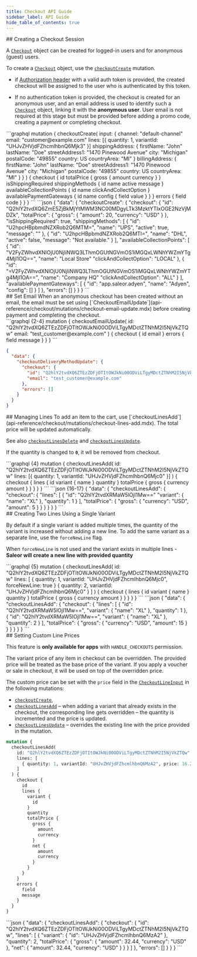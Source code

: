 ```yaml
---
title: Checkout API Guide
sidebar_label: API Guide
hide_table_of_contents: true
---
```



<TwoColumn>
<div>
## Creating a Checkout Session

A [`Checkout`](/api-reference/checkout/objects/checkout.mdx) object can be created for logged-in users and for anonymous (guest) users.

To create a [`Checkout`](api-reference/checkout/objects/checkout.mdx) object, use the [`checkoutCreate`](api-reference/checkout/mutations/checkout-create.mdx) mutation.

- if [Authorization header](/api-usage/authentication.mdx) with a valid auth token is provided, the created checkout will be assigned to the user who is authenticated by this token.

- If no authentication token is provided, the checkout is created for an anonymous user,
  and an email address is used to identify such a [`Checkout`](api-reference/checkout/objects/checkout.mdx) object,
  linking it with the **anonymous user**.
  User email is not required at this stage but must be provided before adding a promo code, creating a payment or completing checkout.
</div>
<Tabs>
<TabItem value="GraphQL">
```graphql
mutation {
  checkoutCreate(
    input: {
      channel: "default-channel"
      email: "customer@example.com"
      lines: [{ quantity: 1, variantId: "UHJvZHVjdFZhcmlhbnQ6Mjk3" }]
      shippingAddress: {
        firstName: "John"
        lastName: "Doe"
        streetAddress1: "1470  Pinewood Avenue"
        city: "Michigan"
        postalCode: "49855"
        country: US
        countryArea: "MI"
      }
      billingAddress: {
        firstName: "John"
        lastName: "Doe"
        streetAddress1: "1470  Pinewood Avenue"
        city: "Michigan"
        postalCode: "49855"
        country: US
        countryArea: "MI"
      }
    }
  ) {
    checkout {
      id
      totalPrice {
        gross {
          amount
          currency
        }
      }
      isShippingRequired
      shippingMethods {
        id
        name
        active
        message
      }
      availableCollectionPoints {
        id
        name
        clickAndCollectOption
      }
      availablePaymentGateways {
        id
        name
        config {
          field
          value
        }
      }
    }
    errors {
      field
      code
    }
  }
}
```
    </TabItem>
<TabItem value={"Result"}>
```json
{
  "data": {
    "checkoutCreate": {
      "checkout": {
        "id": "Q2hlY2tvdXQ6ZmE5ZjBkMjYtMWM3NC00MDgyLTk3MzktYTIxOGE2NzVjMDZk",
        "totalPrice": {
          "gross": {
            "amount": 20,
            "currency": "USD"
          }
        },
        "isShippingRequired": true,
        "shippingMethods": [
          {
            "id": "U2hpcHBpbmdNZXRob2Q6MTM=",
            "name": "UPS",
            "active": true,
            "message": ""
          },
          {
            "id": "U2hpcHBpbmdNZXRob2Q6MTI=",
            "name": "DHL",
            "active": false,
            "message": "Not available."
          }
        ],
        "availableCollectionPoints": [
          {
            "id": "V2FyZWhvdXNlOjU0NjliNWQ3LThmOGUtNGVmOS1iMGQxLWNhYWZmYTg4MjI1OQ==",
            "name": "Local Store"
            "clickAndCollectOption": "LOCAL"
          },
          {
            "id": "=V2FyZWhvdXNlOjU0NjliNWQ3LThmOGUtNGVmOS1iMGQxLWNhYWZmYTg4MjI1OA==",
            "name": "Company HQ"
            "clickAndCollectOption": "ALL"
          }
        ],
        "availablePaymentGateways": [
          {
            "id": "app.saleor.adyen",
            "name": "Adyen",
            "config": []
          }
        ]
      },
      "errors": []
    }
  }
}
```
    </TabItem>
</Tabs>
</TwoColumn>

<TwoColumn>
<div>
## Set Email
When an anonymous checkout has been created without an email, the email must be set using [`CheckoutEmailUpdate`](api-reference/checkout/mutations/checkout-email-update.mdx) before creating payment and completing the checkout.
</div>

<Tabs>
<TabItem value={"GraphQL"}>
```graphql {2-4}
mutation {
  checkoutEmailUpdate(
    id: "Q2hlY2tvdXQ6ZTEzZDFjOTItOWJkNi00ODViLTgyMDctZTNhM2I5NjVkZTQw"
    email: "test_customer@example.com"
  ) {
    checkout {
      id
      email
    }
    errors {
      field
      message
    }
  }
}
```
</TabItem>
<TabItem value={"Result"}>

```json {6}
{
  "data": {
    "checkoutDeliveryMethodUpdate": {
      "checkout": {
        "id": "Q2hlY2tvdXQ6ZTEzZDFjOTItOWJkNi00ODViLTgyMDctZTNhM2I5NjVkZTQw",
        "email": "test_customer@example.com"
      },
      "errors": []
    }
  }
}
```

</TabItem>
</Tabs>
</TwoColumn>

<TwoColumn>
<div>
## Managing Lines
To add an item to the cart, use [`checkoutLinesAdd`](api-reference/checkout/mutations/checkout-lines-add.mdx). The total price will be updated automatically.

See also [`checkoutLinesDelete`](/api-reference/checkout/mutations/checkout-lines-delete.mdx) and [`checkoutLinesUpdate`](api-reference/checkout/mutations/checkout-lines-update.mdx).

If the quantity is changed to **`0`**, it wll be removed from checkout.

</div>

<Tabs>
<TabItem value={"GraphQL"}>
```graphql {4}
mutation {
  checkoutLinesAdd(
    id: "Q2hlY2tvdXQ6ZTEzZDFjOTItOWJkNi00ODViLTgyMDctZTNhM2I5NjVkZTQw"
    lines: [{ quantity: 1, variantId: "UHJvZHVjdFZhcmlhbnQ6Mjc0" }]
  ) {
    checkout {
      lines {
        id
        variant {
          name
        }
        quantity
      }
      totalPrice {
        gross {
          currency
          amount
        }
      }
    }
  }
}
```
</TabItem>
<TabItem value={"Response"}>
```json {16-17}
{
  "data": {
    "checkoutLinesAdd": {
      "checkout": {
        "lines": [
          {
            "id": "Q2hlY2tvdXRMaW5lOjI1Mw=="
            "variant": {
              "name": "XL"
            },
            "quantity": 1
          }
        ],
        "totalPrice": {
          "gross": {
            "currency": "USD",
            "amount": 5
          }
        }
      }
    }
  }
}
```
</TabItem>
</Tabs>
</TwoColumn>

<TwoColumn>
<div>
## Creating Two Lines Using a Single Variant

By default if a single variant is added multiple times, the quantity of the variant is increased without adding a new line.
To add the same variant as a separate line, use the `forceNewLine` flag.

When `forceNewLine` is not used and the variant exists in multiple lines - **Saleor will create a new line with provided quantity**

</div>
<Tabs>
<TabItem value={"GraphQL"}>
```graphql {5}
mutation {
  checkoutLinesAdd(
    id: "Q2hlY2tvdXQ6ZTEzZDFjOTItOWJkNi00ODViLTgyMDctZTNhM2I5NjVkZTQw"
    lines: [
      { quantity: 1, variantId: "UHJvZHVjdFZhcmlhbnQ6Mjc0", forceNewLine: true }
      { quantity: 2, variantId: "UHJvZHVjdFZhcmlhbnQ6Mjc0" }
    ]
  ) {
    checkout {
      lines {
        id
        variant {
          name
        }
        quantity
      }
      totalPrice {
        gross {
          currency
          amount
        }
      }
    }
  }
}
```
</TabItem>
<TabItem value={"Response"}>
 ```json
{
  "data": {
    "checkoutLinesAdd": {
      "checkout": {
        "lines": [
          {
            "id": "Q2hlY2tvdXRMaW5lOjI1Mw==",
            "variant": {
              "name": "XL"
            },
            "quantity": 1
          },
          {
            "id": "Q2hlY2tvdXRMaW5lOjI1Mw==",
            "variant": {
              "name": "XL"
            },
            "quantity": 2
          }
        ],
        "totalPrice": {
          "gross": {
            "currency": "USD",
            "amount": 15
          }
        }
      }
    }
  }
}
```
</TabItem>
</Tabs>
</TwoColumn>

<TwoColumn>
<div>
## Setting Custom Line Prices

This feature is **only available for apps** with `HANDLE_CHECKOUTS` permission.

The variant price of any item in checkout can be overridden.
The provided price will be treated as the base price of the variant.
If you apply a voucher or sale in checkout, it will be used on top of the overridden price.

The custom price can be set with the `price` field in the
[`CheckoutLineInput`](api-reference/checkout/inputs/checkout-line-input.mdx)
in the following mutations:

- [`checkoutCreate`](api-reference/checkout/mutations/checkout-create.mdx),
- [`checkoutLinesAdd`](api-reference/checkout/mutations/checkout-lines-add.mdx) – when adding
  a variant that already exists in the checkout, the corresponding line gets overridden – the quantity is incremented and the price is updated.
- [`checkoutLinesUpdate`](api-reference/checkout/mutations/checkout-lines-update.mdx) – overrides
  the existing line with the price provided in the mutation.
</div>
<Tabs>
<TabItem value={"GraphQL"}>

```graphql {5}
mutation {
  checkoutLinesAdd(
    id: "Q2hlY2tvdXQ6ZTEzZDFjOTItOWJkNi00ODViLTgyMDctZTNhM2I5NjVkZTQw"
    lines: [
      { quantity: 1, variantId: "UHJvZHVjdFZhcmlhbnQ6MzA2", price: 16.22 }
    ]
  ) {
    checkout {
      id
      lines {
        variant {
          id
        }
        quantity
        totalPrice {
          gross {
            amount
            currency
          }
          net {
            amount
            currency
          }
        }
      }
    }
    errors {
      field
      message
    }
  }
}
```

</TabItem>
<TabItem value={"Response"}>
```json
{
  "data": {
    "checkoutLinesAdd": {
      "checkout": {
        "id": "Q2hlY2tvdXQ6ZTEzZDFjOTItOWJkNi00ODViLTgyMDctZTNhM2I5NjVkZTQw",
        "lines": [
          {
            "variant": {
              "id": "UHJvZHVjdFZhcmlhbnQ6MzA2"
            },
            "quantity": 2,
            "totalPrice": {
              "gross": {
                "amount": 32.44,
                "currency": "USD"
              },
              "net": {
                "amount": 32.44,
                "currency": "USD"
              }
            }
          }
        ]
      },
      "errors": []
    }
  }
}
```
</TabItem>
</Tabs>
</TwoColumn>
